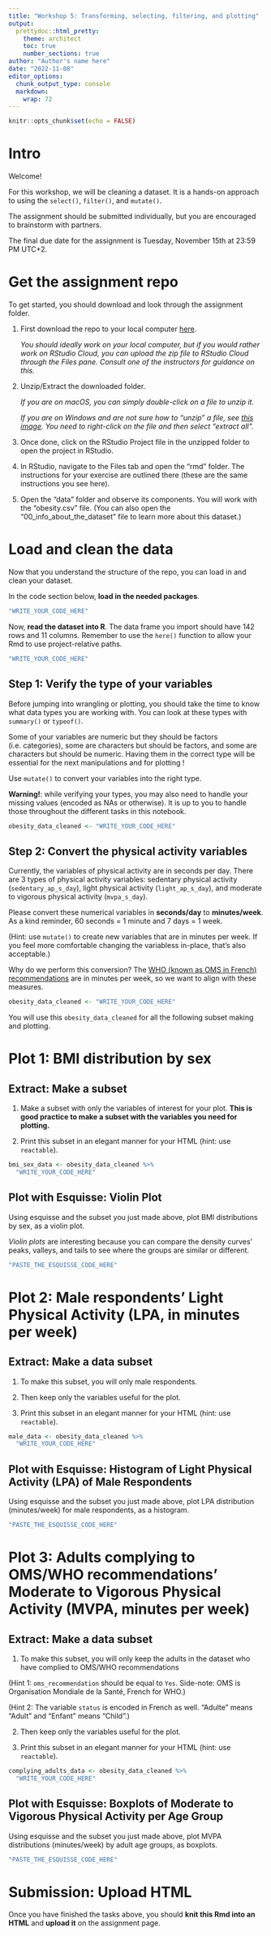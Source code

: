 ```yaml
---
title: "Workshop 5: Transforming, selecting, filtering, and plotting"
output:
  prettydoc::html_pretty:
    theme: architect
    toc: true
    number_sections: true
author: "Author's name here"
date: "2022-11-08"
editor_options: 
  chunk_output_type: console
  markdown: 
    wrap: 72
---
```


```r
knitr::opts_chunk$set(echo = FALSE)
```

# Intro

Welcome!

For this workshop, we will be cleaning a dataset. It is a hands-on
approach to using the `select()`, `filter()`, and `mutate()`.

The assignment should be submitted individually, but you are encouraged
to brainstorm with partners.

The final due date for the assignment is Tuesday, November 15th at 23:59
PM UTC+2.

# Get the assignment repo

To get started, you should download and look through the assignment
folder.

1.  First download the repo to your local computer
    [here](https://minhaskamal.github.io/DownGit/#/home?url=https://github.com/the-graph-courses/rbp_cohort_0_materials/tree/main/week_05){target="_blank"}.

    *You should ideally work on your local computer, but if you would
    rather work on RStudio Cloud, you can upload the zip file to RStudio
    Cloud through the Files pane. Consult one of the instructors for
    guidance on this.*

2.  Unzip/Extract the downloaded folder.

    *If you are on macOS, you can simply double-click on a file to unzip
    it.*

    *If you are on Windows and are not sure how to "unzip" a file, see
    [this image](https://imgur.com/a/6e5pT7k){target="_blank"}. You need
    to right-click on the file and then select "extract all".*

3.  Once done, click on the RStudio Project file in the unzipped folder
    to open the project in RStudio.

4.  In RStudio, navigate to the Files tab and open the "rmd" folder. The
    instructions for your exercise are outlined there (these are the
    same instructions you see here).

5.  Open the "data" folder and observe its components. You will work
    with the "obesity.csv" file. (You can also open the
    "00_info_about_the_dataset" file to learn more about this dataset.)

# Load and clean the data

Now that you understand the structure of the repo, you can load in and
clean your dataset.

In the code section below, **load in the needed packages**.

```r
"WRITE_YOUR_CODE_HERE"
```

Now, **read the dataset into R**. The data frame you import should have
142 rows and 11 columns. Remember to use the `here()` function to allow
your Rmd to use project-relative paths.

```r
"WRITE_YOUR_CODE_HERE"
```

## **Step 1:** Verify the type of your variables

Before jumping into wrangling or plotting, you should take the time to know what data types you are working with. You can look at these types with `summary()` or `typeof()`.

Some of your variables are numeric but they should be factors (i.e. categories), some are characters but should be factors, and some are characters but should be numeric. Having them in the correct type will be essential for the next manipulations and for plotting ! 

Use `mutate()` to convert your variables into the right type.

**Warning!**: while verifying your types, you may also need to handle your missing values (encoded as NAs or otherwise). It is up to you to handle those throughout the different tasks in this notebook.

```r
obesity_data_cleaned <- "WRITE_YOUR_CODE_HERE"
```

## **Step 2:** Convert the physical activity variables

Currently, the variables of physical activity are in seconds per day. There are 3 types of physical activity variables: sedentary physical activity (`sedentary_ap_s_day`), light physical activity (`light_ap_s_day`), and moderate to vigorous physical activity (`mvpa_s_day`). 

Please convert these numerical variables in **seconds/day** to **minutes/week**. As a kind reminder, 60 seconds = 1 minute and 7 days = 1 week. 

(Hint: use `mutate()` to create new variables that are in minutes per week. If you feel more comfortable changing the variabless in-place, that's also acceptable.)

Why do we perform this conversion? The [WHO (known as OMS in French) recommendations](https://apps.who.int/iris/bitstream/handle/10665/337001/9789240014886-eng.pdf) are in minutes per week, so we want to align with these measures.

```r
obesity_data_cleaned <- "WRITE_YOUR_CODE_HERE"
```

You will use this `obesity_data_cleaned` for all the following subset
making and plotting.

# **Plot 1:** BMI distribution by sex

## **Extract:** Make a subset

1.  Make a subset with only the variables of interest for your plot.
    **This is good practice to make a subset with the variables you need
    for plotting.**

2.  Print this subset in an elegant manner for your HTML (hint: use
    `reactable`).

```r
bmi_sex_data <- obesity_data_cleaned %>%
  "WRITE_YOUR_CODE_HERE"
```

## **Plot with Esquisse:** Violin Plot

Using esquisse and the subset you just made above, plot BMI
distributions by sex, as a violin plot.

*Violin plots* are interesting because you can compare the density
curves' peaks, valleys, and tails to see where the groups are similar or
different.

```r
"PASTE_THE_ESQUISSE_CODE_HERE"
```

# **Plot 2:** Male respondents' Light Physical Activity (LPA, in minutes per week)

## **Extract:** Make a data subset

1.  To make this subset, you will only male respondents.

2.  Then keep only the variables useful for the plot.

3.  Print this subset in an elegant manner for your HTML (hint: use
    `reactable`).

```r
male_data <- obesity_data_cleaned %>%
  "WRITE_YOUR_CODE_HERE"
```

## **Plot with Esquisse:** Histogram of Light Physical Activity (LPA) of Male Respondents

Using esquisse and the subset you just made above, plot LPA distribution (minutes/week)
for male respondents, as a histogram.

```r
"PASTE_THE_ESQUISSE_CODE_HERE"
```

# **Plot 3:** Adults complying to OMS/WHO recommendations' Moderate to Vigorous Physical Activity (MVPA, minutes per week)

## **Extract:** Make a data subset

1.  To make this subset, you will only keep the adults in the dataset
    who have complied to OMS/WHO recommendations 
    
(Hint 1: `oms_recommendation` should be equal to `Yes`. Side-note: OMS is Organisation Mondiale de la Santé, French for WHO.)

(Hint 2: The variable `status` is encoded in French as well. "Adulte" means "Adult" and "Enfant" means "Child".)

2.  Then keep only the variables useful for the plot.

3.  Print this subset in an elegant manner for your HTML (hint: use
    `reactable`).

```r
complying_adults_data <- obesity_data_cleaned %>%
  "WRITE_YOUR_CODE_HERE"
```

## **Plot with Esquisse:** Boxplots of Moderate to Vigorous Physical Activity per Age Group

Using esquisse and the subset you just made above, plot MVPA
distributions (minutes/week) by adult age groups, as boxplots.

```r
"PASTE_THE_ESQUISSE_CODE_HERE"
```

# Submission: Upload HTML

Once you have finished the tasks above, you should **knit this Rmd into
an HTML** and **upload it** on the assignment page.
